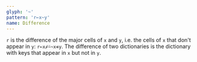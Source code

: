 ```yaml
---
glyph: '~'
pattern: 'r←x~y'
name: Difference
---
```


`r` is the difference of the major cells of `x` and `y`, i.e. the cells of `x` that don't appear in `y`: `r←x⌿⍨~x∊y`. The difference of two dictionaries is the dictionary with keys that appear in `x` but not in `y`.